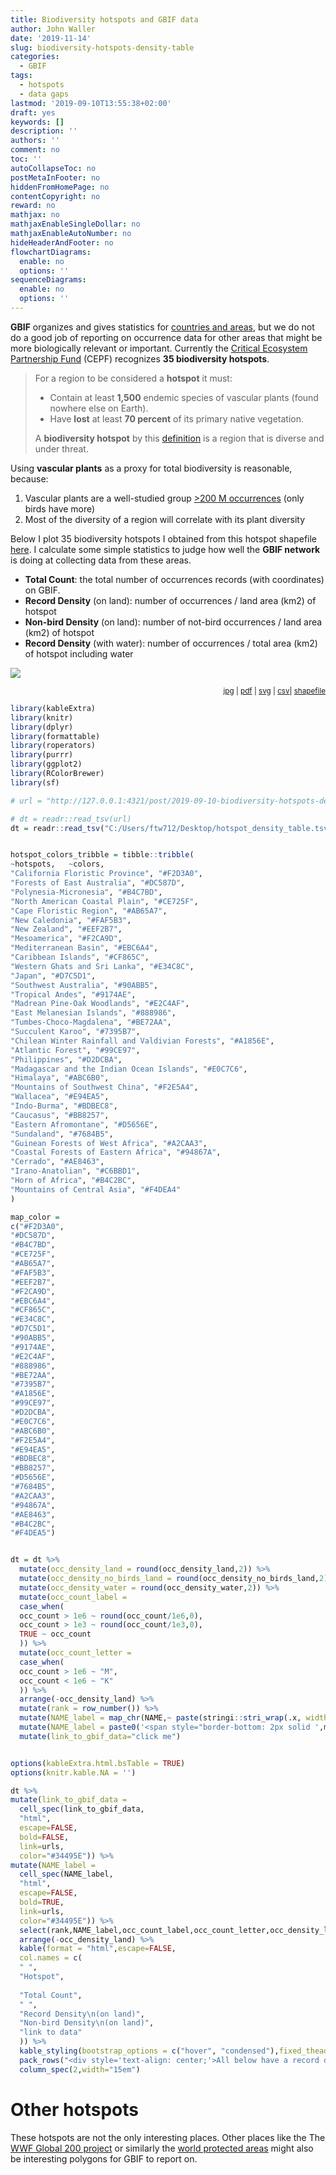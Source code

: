 ```yaml
---
title: Biodiversity hotspots and GBIF data
author: John Waller
date: '2019-11-14'
slug: biodiversity-hotspots-density-table
categories:
  - GBIF
tags:
  - hotspots
  - data gaps
lastmod: '2019-09-10T13:55:38+02:00'
draft: yes
keywords: []
description: ''
authors: ''
comment: no
toc: ''
autoCollapseToc: no
postMetaInFooter: no
hiddenFromHomePage: no
contentCopyright: no
reward: no
mathjax: no
mathjaxEnableSingleDollar: no
mathjaxEnableAutoNumber: no
hideHeaderAndFooter: no
flowchartDiagrams:
  enable: no
  options: ''
sequenceDiagrams:
  enable: no
  options: ''
---
```


**GBIF** organizes and gives statistics for [countries and areas](https://www.gbif.org/the-gbif-network), but we do not do a good job of reporting on occurrence data for other areas that might be more biologically relevant or important. Currently the [Critical Ecosystem Partnership Fund](https://www.cepf.net) (CEPF) recognizes **35 biodiversity hotspots**. 

>For a region to be considered a **hotspot** it must: 
>
> * Contain at least **1,500** endemic species of vascular plants (found nowhere else on Earth).
> * Have **lost** at least **70 percent** of its primary native vegetation.
> 
> A **biodiversity hotspot** by this [definition](https://zenodo.org/record/3261807#.XYCMeigzZaR) is a region that is diverse and under threat. 

Using **vascular plants** as a proxy for total biodiversity is reasonable, because:

1. Vascular plants are a well-studied group [>200 M occurrences](https://www.gbif.org/occurrence/search?taxon_key=7707728) (only birds have more)
2. Most of the diversity of a region will correlate with its plant diversity 

Below I plot 35 biodiversity hotspots I obtained from this hotspot shapefile [here](https://zenodo.org/record/3261807#.XYCMeigzZaR). I calculate some simple statistics to judge how well the **GBIF network** is doing at collecting data from these areas. 

* **Total Count**: the total number of occurrences records (with coordinates) on GBIF.
* **Record Density** (on land): number of occurrences / land area (km2) of hotspot
* **Non-bird Density** (on land):	number of not-bird occurrences / land area (km2) of hotspot
* **Record Density** (with water): number of occurrences / total area (km2) of hotspot including water

![](/post/2019-09-10-biodiversity-hotspots-density-table_files/all_regions_map.svg)
<div style="text-align:right;"><sub>
[jpg](/post/2019-09-10-biodiversity-hotspots-density-table_files/all_regions_map.jpg) | [pdf](/post/2019-09-10-biodiversity-hotspots-density-table_files/all_regions_map.pdf) | [svg](/post/2019-09-10-biodiversity-hotspots-density-table_files/all_regions_map.svg) | [csv](/post/2019-09-10-biodiversity-hotspots-density-table_files/hotspot_density_table.tsv)|
[shapefile](https://zenodo.org/record/3261807#.XYCl0CgzZaS)
</div>

```R

library(kableExtra)
library(knitr)
library(dplyr)
library(formattable)
library(roperators)
library(purrr)
library(ggplot2)
library(RColorBrewer)
library(sf)

# url = "http://127.0.0.1:4321/post/2019-09-10-biodiversity-hotspots-density-table_files/hotspot_density_table.tsv"

# dt = readr::read_tsv(url)
dt = readr::read_tsv("C:/Users/ftw712/Desktop/hotspot_density_table.tsv")


hotspot_colors_tribble = tibble::tribble(
~hotspots,   ~colors,
"California Floristic Province", "#F2D3A0",
"Forests of East Australia", "#DC587D",
"Polynesia-Micronesia", "#B4C7BD",
"North American Coastal Plain", "#CE725F",
"Cape Floristic Region", "#AB65A7",
"New Caledonia", "#FAF5B3",
"New Zealand", "#EEF2B7",
"Mesoamerica", "#F2CA9D",
"Mediterranean Basin", "#EBC6A4",
"Caribbean Islands", "#CF865C",
"Western Ghats and Sri Lanka", "#E34C8C",
"Japan", "#D7C5D1",
"Southwest Australia", "#90ABB5",
"Tropical Andes", "#9174AE",
"Madrean Pine-Oak Woodlands", "#E2C4AF",
"East Melanesian Islands", "#888986",
"Tumbes-Choco-Magdalena", "#BE72AA",
"Succulent Karoo", "#7395B7",
"Chilean Winter Rainfall and Valdivian Forests", "#A1856E",
"Atlantic Forest", "#99CE97",
"Philippines", "#D2DCBA",
"Madagascar and the Indian Ocean Islands", "#E0C7C6",
"Himalaya", "#ABC6B0",
"Mountains of Southwest China", "#F2E5A4",
"Wallacea", "#E94EA5",
"Indo-Burma", "#BDBEC8",
"Caucasus", "#BB8257",
"Eastern Afromontane", "#D5656E",
"Sundaland", "#7684B5",
"Guinean Forests of West Africa", "#A2CAA3",
"Coastal Forests of Eastern Africa", "#94867A",
"Cerrado", "#AE8463",
"Irano-Anatolian", "#C6BBD1",
"Horn of Africa", "#B4C2BC",
"Mountains of Central Asia", "#F4DEA4"
)

map_color = 
c("#F2D3A0", 
"#DC587D", 
"#B4C7BD", 
"#CE725F", 
"#AB65A7", 
"#FAF5B3", 
"#EEF2B7",
"#F2CA9D",
"#EBC6A4",
"#CF865C",
"#E34C8C",
"#D7C5D1",
"#90ABB5",
"#9174AE",
"#E2C4AF",
"#888986",
"#BE72AA",
"#7395B7",
"#A1856E",
"#99CE97",
"#D2DCBA",
"#E0C7C6",
"#ABC6B0",
"#F2E5A4",
"#E94EA5",
"#BDBEC8",
"#BB8257",
"#D5656E",
"#7684B5",
"#A2CAA3",
"#94867A",
"#AE8463",
"#B4C2BC",
"#F4DEA5")


dt = dt %>% 
  mutate(occ_density_land = round(occ_density_land,2)) %>%
  mutate(occ_density_no_birds_land = round(occ_density_no_birds_land,2)) %>%
  mutate(occ_density_water = round(occ_density_water,2)) %>%
  mutate(occ_count_label = 
  case_when(
  occ_count > 1e6 ~ round(occ_count/1e6,0),
  occ_count > 1e3 ~ round(occ_count/1e3,0),
  TRUE ~ occ_count
  )) %>%
  mutate(occ_count_letter = 
  case_when(
  occ_count > 1e6 ~ "M",
  occ_count < 1e6 ~ "K"
  )) %>%
  arrange(-occ_density_land) %>%
  mutate(rank = row_number()) %>%
  mutate(NAME_label = map_chr(NAME,~ paste(stringi::stri_wrap(.x, width=18,whitespace_only=TRUE),collapse="<br>") )) %>%
  mutate(NAME_label = paste0('<span style="border-bottom: 2px solid ',map_color,'">',NAME_label,'</span>')) %>%
  mutate(link_to_gbif_data="click me")


options(kableExtra.html.bsTable = TRUE)
options(knitr.kable.NA = '')

dt %>%
mutate(link_to_gbif_data = 
  cell_spec(link_to_gbif_data,
  "html",
  escape=FALSE,
  bold=FALSE,
  link=urls,
  color="#34495E")) %>%  
mutate(NAME_label = 
  cell_spec(NAME_label,
  "html",
  escape=FALSE,
  bold=TRUE,
  link=urls,
  color="#34495E")) %>%
  select(rank,NAME_label,occ_count_label,occ_count_letter,occ_density_land,occ_density_no_birds_land,link_to_gbif_data) %>%
  arrange(-occ_density_land) %>%
  kable(format = "html",escape=FALSE,
  col.names = c(
  " ",
  "Hotspot",
  
  "Total Count",
  " ",
  "Record Density\n(on land)",
  "Non-bird Density\n(on land)",
  "link to data"
  )) %>%
  kable_styling(bootstrap_options = c("hover", "condensed"),fixed_thead = TRUE) %>%
  pack_rows("<div style='text-align: center;'>All below have a record density less than Iceland 12.38</div>",11, 12,escape=FALSE,bold=FALSE) %>%
  column_spec(2,width="15em") 


```


# Other hotspots

These hotspots are not the only interesting places. Other places like the The [WWF Global 200 project](https://www.worldwildlife.org/publications/global-200) or similarly the [world protected areas](https://www.protectedplanet.net/) might also be interesting polygons for GBIF to report on.


<!--more-->
